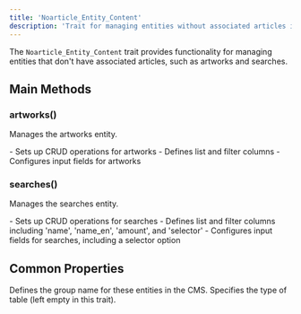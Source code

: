 ```yaml
---
title: 'Noarticle_Entity_Content'
description: 'Trait for managing entities without associated articles in a content management system'
---
```


The `Noarticle_Entity_Content` trait provides functionality for managing entities that don't have associated articles, such as artworks and searches.

## Main Methods

### artworks()

Manages the artworks entity.

<ResponseField name="Key Features">
  - Sets up CRUD operations for artworks
  - Defines list and filter columns
  - Configures input fields for artworks
</ResponseField>

### searches()

Manages the searches entity.

<ResponseField name="Key Features">
  - Sets up CRUD operations for searches
  - Defines list and filter columns including 'name', 'name_en', 'amount', and 'selector'
  - Configures input fields for searches, including a selector option
</ResponseField>

## Common Properties

<ResponseField name="groupName" type="string" default="Tables">
  Defines the group name for these entities in the CMS.
</ResponseField>

<ResponseField name="typeOfTable" type="string" default="">
  Specifies the type of table (left empty in this trait).
</ResponseField>
